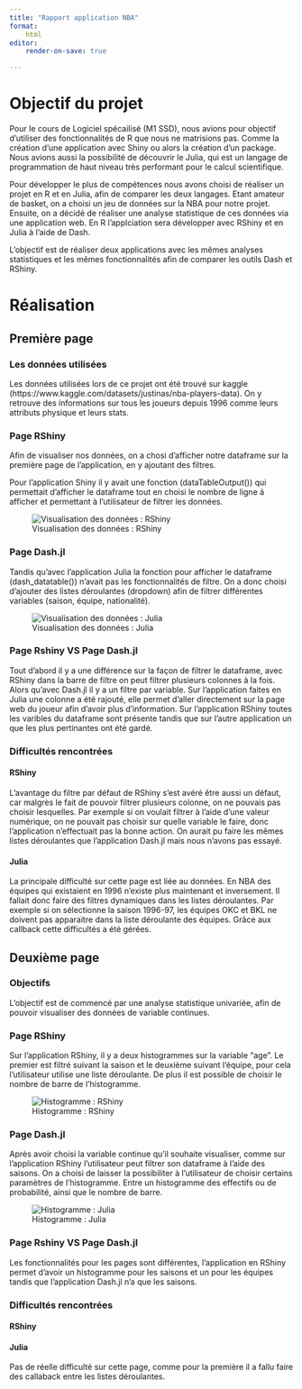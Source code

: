 ```yaml
---
title: "Rapport application NBA"
format:
    html
editor:
    render-on-save: true

---
```


# Objectif du projet

Pour le cours de Logiciel spécailisé (M1 SSD), nous avions pour objectif d'utiliser des fonctionnalités de R que nous ne matrisions pas. Comme la création d'une application avec Shiny ou alors la création d'un package. Nous avions aussi la possibilité de découvrir le Julia, qui est un langage de programmation de haut niveau très performant pour le calcul scientifique. 

Pour développer le plus de compétences nous avons choisi de réaliser un projet en R et en Julia, afin de comparer les deux langages. Etant amateur de basket, on a choisi un jeu de données sur la NBA pour notre projet. Ensuite, on a décidé de réaliser une analyse statistique de ces données via une application web. En R l'applciation sera développer avec RShiny et en Julia à l'aide de Dash.

L'objectif est de réaliser deux applications avec les mêmes analyses statistiques et les mêmes fonctionnalités afin de comparer les outils Dash et RShiny. 

# Réalisation

## Première page

### Les données utilisées

Les données utilisées lors de ce projet ont été trouvé sur kaggle (https://www.kaggle.com/datasets/justinas/nba-players-data). On y retrouve des informations sur tous les joueurs depuis 1996 comme leurs attributs physique et leurs stats.

### Page RShiny

Afin de visualiser nos données, on a chosi d'afficher notre dataframe sur la première page de l'application, en y ajoutant des filtres.

Pour l'application Shiny il y avait une fonction (dataTableOutput()) qui permettait d'afficher le dataframe tout en choisi le nombre de ligne à afficher et permettant à l'utilisateur de filtrer les données.

![Visualisation des données : RShiny](page_one_shiny.png)

### Page Dash.jl

Tandis qu'avec l'application Julia la fonction pour afficher le dataframe (dash_datatable()) n'avait pas les fonctionnalités de filtre. On a donc choisi d'ajouter des listes déroulantes (dropdown) afin de filtrer différentes variables (saison, équipe, nationalité).

![Visualisation des données : Julia](page_one.png)

### Page Rshiny VS Page Dash.jl

Tout d'abord il y a une différence sur la façon de filtrer le dataframe, avec RShiny dans la barre de filtre on peut filtrer plusieurs colonnes à la fois. Alors qu'avec Dash.jl il y a un filtre par variable. Sur l'application faites en Julia une colonne a été rajouté, elle permet d'aller directement sur la page web du joueur afin d'avoir plus d'information.
Sur l'application RShiny toutes les varibles du dataframe sont présente tandis que sur l'autre application un que les plus pertinantes ont été gardé.

### Difficultés rencontrées

#### RShiny

L'avantage du filtre par défaut de RShiny s'est avéré être aussi un défaut, car malgrès le fait de pouvoir filtrer plusieurs colonne, on ne pouvais pas choisir lesquelles. Par exemple si on voulait filtrer à l'aide d'une valeur numérique, on ne pouvait pas choisir sur quelle variable le faire, donc l'application n'effectuait pas la bonne action.
On aurait pu faire les mêmes listes déroulantes que l'application Dash.jl mais nous n'avons pas essayé.

#### Julia

La principale difficulté sur cette page est liée au données. En NBA des équipes qui existaient en 1996 n'existe plus maintenant et inversement. Il fallait donc faire des filtres dynamiques dans les listes déroulantes. Par exemple si on sélectionne la saison 1996-97, les équipes OKC et BKL ne doivent pas apparaitre dans la liste déroulante des équipes. Grâce aux callback cette difficultés a été gérées.

## Deuxième page

### Objectifs

L'objectif est de commencé par une analyse statistique univariée, afin de pouvoir visualiser des données de variable continues.

### Page RShiny

Sur l'application RShiny, il y a deux histogrammes sur la variable "age". Le premier est filtré suivant la saison et le deuxième suivant l'équipe, pour cela l'utilisateur utilise une liste déroulante. De plus il est possible de choisir le nombre de barre de l'histogramme.

![Histogramme : RShiny](page_two_shiny.png)

### Page Dash.jl

Après avoir choisi la variable continue qu'il souhaite visualiser, comme sur l'application RShiny l'utilisateur peut filtrer son dataframe à l'aide des saisons. On a choisi de laisser la possibiliter à l'utilisateur de choisir certains paramètres de l'histogramme. Entre un histogramme des effectifs ou de probabilité, ainsi que le nombre de barre.

![Histogramme : Julia](page_two.png)

### Page Rshiny VS Page Dash.jl

Les fonctionnalités pour les pages sont différentes, l'application en RShiny permet d'avoir un histogramme pour les saisons et un pour les équipes tandis que l'application Dash.jl n'a que les saisons.

### Difficultés rencontrées

#### RShiny



#### Julia

Pas de réelle difficulté sur cette page, comme pour la première il a fallu faire des callaback entre les listes déroulantes.